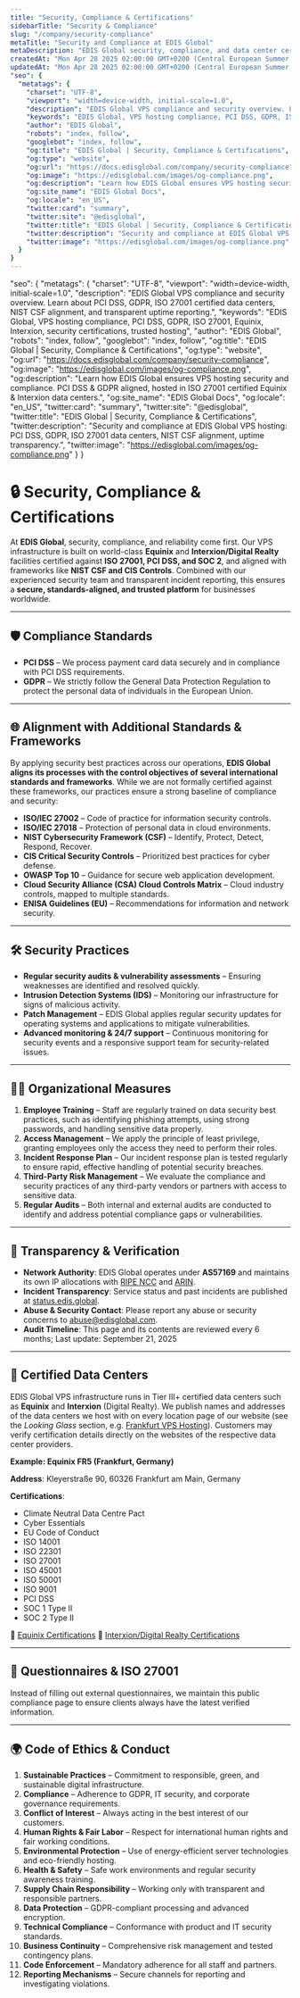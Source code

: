 ```yaml
---
title: "Security, Compliance & Certifications"
sidebarTitle: "Security & Compliance"
slug: "/company/security-compliance"
metaTitle: "Security and Compliance at EDIS Global"
metaDescription: "EDIS Global security, compliance, and data center certifications. PCI DSS, GDPR, and world-class Equinix & Interxion facilities."
createdAt: "Mon Apr 28 2025 02:00:00 GMT+0200 (Central European Summer Time)"
updatedAt: "Mon Apr 28 2025 02:00:00 GMT+0200 (Central European Summer Time)"
"seo": {
  "metatags": {
    "charset": "UTF-8",
    "viewport": "width=device-width, initial-scale=1.0",
    "description": "EDIS Global VPS compliance and security overview. Learn about PCI DSS, GDPR, ISO 27001 certified data centers, NIST CSF alignment, and transparent uptime reporting.",
    "keywords": "EDIS Global, VPS hosting compliance, PCI DSS, GDPR, ISO 27001, Equinix, Interxion, security certifications, trusted hosting",
    "author": "EDIS Global",
    "robots": "index, follow",
    "googlebot": "index, follow",
    "og:title": "EDIS Global | Security, Compliance & Certifications",
    "og:type": "website",
    "og:url": "https://docs.edisglobal.com/company/security-compliance",
    "og:image": "https://edisglobal.com/images/og-compliance.png",
    "og:description": "Learn how EDIS Global ensures VPS hosting security and compliance. PCI DSS & GDPR aligned, hosted in ISO 27001 certified Equinix & Interxion data centers.",
    "og:site_name": "EDIS Global Docs",
    "og:locale": "en_US",
    "twitter:card": "summary",
    "twitter:site": "@edisglobal",
    "twitter:title": "EDIS Global | Security, Compliance & Certifications",
    "twitter:description": "Security and compliance at EDIS Global VPS hosting: PCI DSS, GDPR, ISO 27001 data centers, NIST CSF alignment, uptime transparency.",
    "twitter:image": "https://edisglobal.com/images/og-compliance.png"
  }
}
---
```


"seo": {
  "metatags": {
    "charset": "UTF-8",
    "viewport": "width=device-width, initial-scale=1.0",
    "description": "EDIS Global VPS compliance and security overview. Learn about PCI DSS, GDPR, ISO 27001 certified data centers, NIST CSF alignment, and transparent uptime reporting.",
    "keywords": "EDIS Global, VPS hosting compliance, PCI DSS, GDPR, ISO 27001, Equinix, Interxion, security certifications, trusted hosting",
    "author": "EDIS Global",
    "robots": "index, follow",
    "googlebot": "index, follow",
    "og:title": "EDIS Global | Security, Compliance & Certifications",
    "og:type": "website",
    "og:url": "https://docs.edisglobal.com/company/security-compliance",
    "og:image": "https://edisglobal.com/images/og-compliance.png",
    "og:description": "Learn how EDIS Global ensures VPS hosting security and compliance. PCI DSS & GDPR aligned, hosted in ISO 27001 certified Equinix & Interxion data centers.",
    "og:site_name": "EDIS Global Docs",
    "og:locale": "en_US",
    "twitter:card": "summary",
    "twitter:site": "@edisglobal",
    "twitter:title": "EDIS Global | Security, Compliance & Certifications",
    "twitter:description": "Security and compliance at EDIS Global VPS hosting: PCI DSS, GDPR, ISO 27001 data centers, NIST CSF alignment, uptime transparency.",
    "twitter:image": "https://edisglobal.com/images/og-compliance.png"
  }
}

# 🔒 Security, Compliance & Certifications

At **EDIS Global**, security, compliance, and reliability come first. Our VPS infrastructure is built on world-class **Equinix** and **Interxion/Digital Realty** facilities certified against **ISO 27001, PCI DSS, and SOC 2**, and aligned with frameworks like **NIST CSF and CIS Controls**. Combined with our experienced security team and transparent incident reporting, this ensures a **secure, standards-aligned, and trusted platform** for businesses worldwide.

---

## 🛡️ Compliance Standards

- **PCI DSS** – We process payment card data securely and in compliance with PCI DSS requirements.
- **GDPR** – We strictly follow the General Data Protection Regulation to protect the personal data of individuals in the European Union.

---

## 🌐 Alignment with Additional Standards & Frameworks

By applying security best practices across our operations, **EDIS Global aligns its processes with the control objectives of several international standards and frameworks**. While we are not formally certified against these frameworks, our practices ensure a strong baseline of compliance and security:

- **ISO/IEC 27002** – Code of practice for information security controls.
- **ISO/IEC 27018** – Protection of personal data in cloud environments.
- **NIST Cybersecurity Framework (CSF)** – Identify, Protect, Detect, Respond, Recover.
- **CIS Critical Security Controls** – Prioritized best practices for cyber defense.
- **OWASP Top 10** – Guidance for secure web application development.
- **Cloud Security Alliance (CSA) Cloud Controls Matrix** – Cloud industry controls, mapped to multiple standards.
- **ENISA Guidelines (EU)** – Recommendations for information and network security.

---

## 🛠 Security Practices

- **Regular security audits & vulnerability assessments** – Ensuring weaknesses are identified and resolved quickly.
- **Intrusion Detection Systems (IDS)** – Monitoring our infrastructure for signs of malicious activity.
- **Patch Management** – EDIS Global applies regular security updates for operating systems and applications to mitigate vulnerabilities.
- **Advanced monitoring & 24/7 support** – Continuous monitoring for security events and a responsive support team for security-related issues.

---

## 👩‍💻 Organizational Measures

1. **Employee Training** – Staff are regularly trained on data security best practices, such as identifying phishing attempts, using strong passwords, and handling sensitive data properly.
2. **Access Management** – We apply the principle of least privilege, granting employees only the access they need to perform their roles.
3. **Incident Response Plan** – Our incident response plan is tested regularly to ensure rapid, effective handling of potential security breaches.
4. **Third-Party Risk Management** – We evaluate the compliance and security practices of any third-party vendors or partners with access to sensitive data.
5. **Regular Audits** – Both internal and external audits are conducted to identify and address potential compliance gaps or vulnerabilities.

---

## 🔎 Transparency & Verification

- **Network Authority**: EDIS Global operates under **AS57169** and maintains its own IP allocations with [RIPE NCC](https://www.ripe.net/membership/indices/data/at.edis.html) and [ARIN](https://search.arin.net/rdap/?query=EGL-51).
- **Incident Transparency**: Service status and past incidents are published at [status.edis.global](http://status.edis.global).
- **Abuse & Security Contact**: Please report any abuse or security concerns to [abuse@edisglobal.com](mailto:abuse@edisglobal.com).
- **Audit Timeline**: This page and its contents are reviewed every 6 months; Last update: September 21, 2025

---

## 🏢 Certified Data Centers

EDIS Global VPS infrastructure runs in Tier III+ certified data centers such as **Equinix** and **Interxion** (Digital Realty). We publish names and addresses of the data centers we host with on every location page of our website (see the _Looking Glass_ section, e.g. [Frankfurt VPS Hosting](https://www.edisglobal.com/vps-hosting/germany-frankfurt#looking-glass)). Customers may verify certification details directly on the websites of the respective data center providers.

**Example: Equinix FR5 (Frankfurt, Germany)**

**Address**: Kleyerstraße 90, 60326 Frankfurt am Main, Germany

**Certifications**:

- Climate Neutral Data Centre Pact
- Cyber Essentials
- EU Code of Conduct
- ISO 14001
- ISO 22301
- ISO 27001
- ISO 45001
- ISO 50001
- ISO 9001
- PCI DSS
- SOC 1 Type II
- SOC 2 Type II

🔗 [Equinix Certifications](https://www.equinix.com/data-centers/design/standards-compliance)
🔗 [Interxion/Digital Realty Certifications](https://www.digitalrealty.com/data-centers/design/certifications-compliance)

---

## 📑 Questionnaires & ISO 27001

Instead of filling out external questionnaires, we maintain this public compliance page to ensure clients always have the latest verified information.

---

## 🌍 Code of Ethics & Conduct

 1. **Sustainable Practices** – Commitment to responsible, green, and sustainable digital infrastructure.
 2. **Compliance** – Adherence to GDPR, IT security, and corporate governance requirements.
 3. **Conflict of Interest** – Always acting in the best interest of our customers.
 4. **Human Rights & Fair Labor** – Respect for international human rights and fair working conditions.
 5. **Environmental Protection** – Use of energy-efficient server technologies and eco-friendly hosting.
 6. **Health & Safety** – Safe work environments and regular security awareness training.
 7. **Supply Chain Responsibility** – Working only with transparent and responsible partners.
 8. **Data Protection** – GDPR-compliant processing and advanced encryption.
 9. **Technical Compliance** – Conformance with product and IT security standards.
10. **Business Continuity** – Comprehensive risk management and tested contingency plans.
11. **Code Enforcement** – Mandatory adherence for all staff and partners.
12. **Reporting Mechanisms** – Secure channels for reporting and investigating violations.